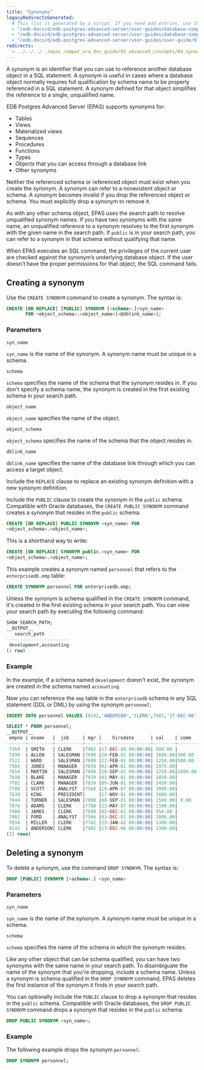 ```yaml
---
title: "Synonyms"
legacyRedirectsGenerated:
  # This list is generated by a script. If you need add entries, use the `legacyRedirects` key.
  - "/edb-docs/d/edb-postgres-advanced-server/user-guides/database-compatibility-for-oracle-developers-guide/9.6/Database_Compatibility_for_Oracle_Developers_Guide_v9.6.1.021.html"
  - "/edb-docs/d/edb-postgres-advanced-server/user-guides/database-compatibility-for-oracle-developers-guide/9.5/Database_Compatibility_for_Oracle_Developers_Guide.1.021.html"
  - "/edb-docs/d/edb-postgres-advanced-server/user-guides/user-guide/9.5/EDB_Postgres_Enterprise_Guide.1.035.html"
redirects:
  - ../../../../epas_compat_ora_dev_guide/03_advanced_concepts/04_synonyms #generated for docs/epas/reorg-role-use-case-mode
---
```


<div id="synonyms" class="registered_link"></div>

A *synonym* is an identifier that you can use to reference another database object in a SQL statement. A synonym is useful in cases where a database object normally requires full qualification by schema name to be properly referenced in a SQL statement. A synonym defined for that object simplifies the reference to a single, unqualified name.

EDB Postgres Advanced Server (EPAS) supports synonyms for:

-   Tables
-   Views
-   Materialized views
-   Sequences
-   Procedures
-   Functions
-   Types
-   Objects that you can access through a database link
-   Other synonyms

Neither the referenced schema or referenced object must exist when you create the synonym. A synonym can refer to a nonexistent object or schema. A synonym becomes invalid if you drop the referenced object or schema. You must explicitly drop a synonym to remove it.

As with any other schema object, EPAS uses the search path to resolve unqualified synonym names. If you have two synonyms with the same name, an unqualified reference to a synonym resolves to the first synonym with the given name in the search path. If `public` is in your search path, you can refer to a synonym in that schema without qualifying that name.

When EPAS executes an SQL command, the privileges of the current user are checked against the synonym’s underlying database object. If the user doesn't have the proper permissions for that object, the SQL command fails.

## Creating a synonym

Use the `CREATE SYNONYM` command to create a synonym. The syntax is:

```sql
CREATE [OR REPLACE] [PUBLIC] SYNONYM [<schema>.]<syn_name>
       FOR <object_schema>.<object_name>[<@dblink_name>];
```

### Parameters

`syn_name`

`syn_name` is the name of the synonym. A synonym name must be unique in a schema.

`schema`

`schema` specifies the name of the schema that the synonym resides in. If you don't specify a schema name, the synonym is created in the first existing schema in your search path.

`object_name`

`object_name` specifies the name of the object.

`object_schema`

`object_schema` specifies the name of the schema that the object resides in.

`dblink_name`

`dblink_name` specifies the name of the database link through which you can access a target object.

Include the `REPLACE` clause to replace an existing synonym definition with a new synonym definition.

Include the `PUBLIC` clause to create the synonym in the `public` schema. Compatible with Oracle databases, the `CREATE PUBLIC SYNONYM` command creates a synonym that resides in the `public` schema:

```sql
CREATE [OR REPLACE] PUBLIC SYNONYM <syn_name> FOR
<object_schema>.<object_name>;
```

This is a shorthand way to write:

```sql
CREATE [OR REPLACE] SYNONYM public.<syn_name> FOR
<object_schema>.<object_name>;
```

This example creates a synonym named `personnel` that refers to the `enterprisedb.emp` table:

```sql
CREATE SYNONYM personnel FOR enterprisedb.emp;
```

Unless the synonym is schema qualified in the `CREATE SYNONYM` command, it's created in the first existing schema in your search path. You can view your search path by executing the following command:

```sql
SHOW SEARCH_PATH;
__OUTPUT__
   search_path
-----------------------
 development,accounting
(1 row)
```
### Example

In the example, if a schema named `development` doesn't exist, the synonym are created in the schema named `accounting`.

Now you can reference the `emp` table in the `enterprisedb` schema in any SQL statement (DDL or DML) by using the synonym `personnel`:

```sql
INSERT INTO personnel VALUES (8142,'ANDERSON','CLERK',7902,'17-DEC-06',1300,NULL,20);

SELECT * FROM personnel;
__OUTPUT__
 empno | ename   |  job     | mgr |    hiredate      | sal    | comm  |deptno
-------+---------+----------+-----+------------------+--------+-------+------
 7369  | SMITH   | CLERK    |7902 |17-DEC-80 00:00:00| 800.00 |       |  20
 7499  | ALLEN   | SALESMAN |7698 |20-FEB-81 00:00:00| 1600.00|300.00 |  30
 7521  | WARD    | SALESMAN |7698 |22-FEB-81 00:00:00| 1250.00|500.00 |  30
 7566  | JONES   | MANAGER  |7839 |02-APR-81 00:00:00| 2975.00|       |  20
 7654  | MARTIN  | SALESMAN |7698 |28-SEP-81 00:00:00| 1250.00|1400.00|  30
 7698  | BLAKE   | MANAGER  |7839 |01-MAY-81 00:00:00| 2850.00|       |  30
 7782  | CLARK   | MANAGER  |7839 |09-JUN-81 00:00:00| 2450.00|       |  10
 7788  | SCOTT   | ANALYST  |7566 |19-APR-87 00:00:00| 3000.00|       |  20
 7839  | KING    | PRESIDENT|     |17-NOV-81 00:00:00| 5000.00|       |  10
 7844  | TURNER  | SALESMAN |7698 |08-SEP-81 00:00:00| 1500.00| 0.00  |  30
 7876  | ADAMS   | CLERK    |7788 |23-MAY-87 00:00:00| 1100.00|       |  20
 7900  | JAMES   | CLERK    |7698 |03-DEC-81 00:00:00| 950.00 |       |  30
 7902  | FORD    | ANALYST  |7566 |03-DEC-81 00:00:00| 3000.00|       |  20
 7934  | MILLER  | CLERK    |7782 |23-JAN-82 00:00:00| 1300.00|       |  10
 8142  | ANDERSON| CLERK    |7902 |17-DEC-06 00:00:00| 1300.00|       |  20
(15 rows)
```

## Deleting a synonym

To delete a synonym, use the command `DROP SYNONYM`. The syntax is:

```sql
DROP [PUBLIC] SYNONYM [<schema>.] <syn_name>
```

### Parameters

`syn_name`

`syn_name` is the name of the synonym. A synonym name must be unique in a schema.

`schema`

`schema` specifies the name of the schema in which the synonym resides.

Like any other object that can be schema qualified, you can have two synonyms with the same name in your search path. To disambiguate the name of the synonym that you're dropping, include a schema name. Unless a synonym is schema qualified in the `DROP SYNONYM` command, EPAS deletes the first instance of the synonym it finds in your search path.

You can optionally include the `PUBLIC` clause to drop a synonym that resides in the `public` schema. Compatible with Oracle databases, the `DROP PUBLIC SYNONYM` command drops a synonym that resides in the `public` schema:

```sql
DROP PUBLIC SYNONYM <syn_name>;
```
### Example

The following example drops the synonym `personnel`:

```sql
DROP SYNONYM personnel;
```

